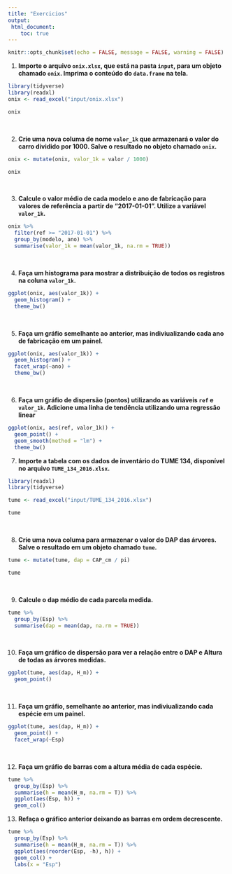 ```yaml
---
title: "Exercicios"
output:
 html_document:
    toc: true 
---
```


```r
knitr::opts_chunk$set(echo = FALSE, message = FALSE, warning = FALSE)
```

(@) **Importe o arquivo `onix.xlsx`, que está na pasta `input`, para um objeto chamado `onix`. Imprima o conteúdo do `data.frame` na tela.**

```r
library(tidyverse)
library(readxl)
onix <- read_excel("input/onix.xlsx")

onix
```
<br>

(@) **Crie uma nova columa de nome `valor_1k` que armazenará o valor do carro dividido por 1000. Salve o resultado no objeto chamado `onix`.**

```r
onix <- mutate(onix, valor_1k = valor / 1000)

onix
```
<br>

(@) **Calcule o valor médio de cada modelo e ano de fabricação para valores de referência a partir de "2017-01-01". Utilize a variável `valor_1k`.**

```r
onix %>% 
  filter(ref >= "2017-01-01") %>% 
  group_by(modelo, ano) %>% 
  summarise(valor_1k = mean(valor_1k, na.rm = TRUE))
```
<br>

(@) **Faça um histograma para mostrar a distribuição de todos os registros na coluna `valor_1k`.**

```r
ggplot(onix, aes(valor_1k)) +
  geom_histogram() +
  theme_bw()
```
<br>

(@) **Faça um gráfio semelhante ao anterior, mas indiviualizando cada ano de fabricação em um painel.**

```r
ggplot(onix, aes(valor_1k)) +
  geom_histogram() +
  facet_wrap(~ano) +
  theme_bw()
```
<br>

(@) **Faça um gráfio de dispersão (pontos) utilizando as variáveis `ref` e `valor_1k`. Adicione uma linha de tendência utilizando uma regressão linear**

```r
ggplot(onix, aes(ref, valor_1k)) +
  geom_point() +
  geom_smooth(method = "lm") +
  theme_bw()
```

(@) **Importe a tabela com os dados de inventário do TUME 134, disponível no arquivo `TUME_134_2016.xlsx`.**

```r
library(readxl)
library(tidyverse)

tume <- read_excel("input/TUME_134_2016.xlsx")

tume
```
<br>

(@) **Crie uma nova columa para armazenar o valor do DAP das árvores. Salve o resultado em um objeto chamado `tume`.**

```r
tume <- mutate(tume, dap = CAP_cm / pi)

tume
```
<br>

(@) **Calcule o dap médio de cada parcela medida.**

```r
tume %>% 
  group_by(Esp) %>% 
  summarise(dap = mean(dap, na.rm = TRUE))
```
<br>

(@) **Faça um gráfico de dispersão para ver a relação entre o DAP e Altura de todas as árvores medidas.**

```r
ggplot(tume, aes(dap, H_m)) +
  geom_point()
```
<br>

(@) **Faça um gráfio, semelhante ao anterior, mas indiviualizando cada espécie em um painel.**

```r
ggplot(tume, aes(dap, H_m)) +
  geom_point() +
  facet_wrap(~Esp)
```
<br>

(@) **Faça um gráfio de barras com a altura média de cada espécie.**

```r
tume %>% 
  group_by(Esp) %>% 
  summarise(h = mean(H_m, na.rm = T)) %>% 
  ggplot(aes(Esp, h)) +
  geom_col()
```

(@) **Refaça o gráfico anterior deixando as barras em ordem decrescente.**

```r
tume %>% 
  group_by(Esp) %>% 
  summarise(h = mean(H_m, na.rm = T)) %>% 
  ggplot(aes(reorder(Esp, -h), h)) +
  geom_col() +
  labs(x = "Esp")
```